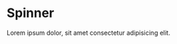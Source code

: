 # Spinner

<HeaderComponent
  htmlTag="studs-spinner"
  jsxTag="StudsSpinner"
  version="Since 2.0"
  status="Unstable"
  urlGithub="display/spinner.ts"
  urlStrbook="studs-display-spinner--docs"
/>

Lorem ipsum dolor, sit amet consectetur adipisicing elit.
